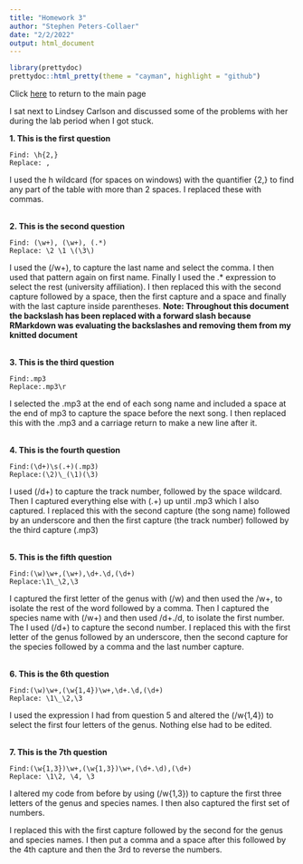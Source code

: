 ```yaml
---
title: "Homework 3"
author: "Stephen Peters-Collaer"
date: "2/2/2022"
output: html_document
---
```

```r
library(prettydoc)
prettydoc::html_pretty(theme = "cayman", highlight = "github")

```
Click [here](index.html) to return to the main page

I sat next to Lindsey Carlson and discussed some of the problems with her during the lab period when I got stuck.

**1.  This is the first question**

```
Find: \h{2,}
Replace: ,
```

I used the h wildcard (for spaces on windows) with the quantifier {2,} to find any part of the table with more than 2 spaces.  I replaced these with commas.

<br>
**2.  This is the second question**

```
Find: (\w+), (\w+), (.*)
Replace: \2 \1 \(\3\)
```

I used the (/w+), to capture the last name and select the comma.  I then used that pattern again on first name.  Finally I used the .* expression to select the rest (university affiliation).  I then replaced this with the second capture followed by a space, then the first capture and a space and finally with the last capture inside parentheses. **Note:  Throughout this document the backslash has been replaced with a forward slash because RMarkdown was evaluating the backslashes and removing them from my knitted document**

<br>
**3.  This is the third question**

```
Find:.mp3 
Replace:.mp3\r
```

I selected the .mp3 at the end of each song name and included a space at the end of mp3 to capture the space before the next song.  I then replaced this with the .mp3 and a carriage return to make a new line after it.

<br>
**4.  This is the fourth question**

```
Find:(\d+)\s(.+)(.mp3)
Replace:(\2)\_(\1)(\3)

```
I used (/d+) to capture the track number, followed by the space wildcard.  Then I captured everything else with (.+) up until .mp3 which I also captured.
I replaced this with the second capture (the song name) followed by an underscore and then the first capture (the track number) followed by the third capture (.mp3)

<br>
**5.  This is the fifth question**

```
Find:(\w)\w+,(\w+),\d+.\d,(\d+)
Replace:\1\_\2,\3
```
I captured the first letter of the genus with (/w) and then used the /w+, to isolate the rest of the word followed by a comma.  Then I captured the species name with (/w+) and then used /d+./d, to isolate the first number.  The I used (/d+) to capture the second number.  I replaced this with the first letter of the genus followed by an underscore, then the second capture for the species followed by a comma and the last number capture.

<br>
**6. This is the 6th question**

```
Find:(\w)\w+,(\w{1,4})\w+,\d+.\d,(\d+)
Replace: \1\_\2,\3
```
I used the expression I had from question 5 and altered the (/w{1,4}) to select the first four letters of the genus.  Nothing else had to be edited.

<br>
**7.  This is the 7th question**

```
Find:(\w{1,3})\w+,(\w{1,3})\w+,(\d+.\d),(\d+)
Replace: \1\2, \4, \3
```
I altered my code from before by using (/w{1,3}) to capture the first three letters of the genus and species names.  I then also captured the first set of numbers.

I replaced this with the first capture followed by the second for the genus and species names.  I then put a comma and a space after this followed by the 4th capture and then the 3rd to reverse the numbers.
